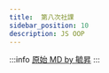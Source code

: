 ---
title:  第八次社課
sidebar_position: 10
description: JS OOP
---

:::info
[原始 MD by 毓昇](https://hackmd.io/@TrafficLight/OOP_slides#/)
:::

